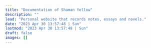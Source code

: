 ```yaml
---
title: "Documentation of Shaman Yellow"
description: ""
lead: "Personal website that records notes, essays and novels."
date: "2023 Apr 30 13:57:48 | Sun"
lastmod: "2023 Apr 30 13:57:48 | Sun"
draft: false
images: []
---
```




